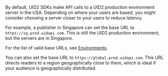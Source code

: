 By default, UID2 SDKs make API calls to a UID2 production environment server in the USA. Depending on where your users are based, you might consider choosing a server closer to your users to reduce latency.

For example, a publisher in Singapore can set the base URL to `https://sg.prod.uidapi.com`. This is still the UID2 production environment, but the servers are in Singapore.

For the list of valid base URLs, see [Environments](../getting-started/gs-environments).

You can also set the base URL to `https://global.prod.uidapi.com`. This URL directs readers to a region geographically close to them, which is ideal if your audience is geographically distributed.